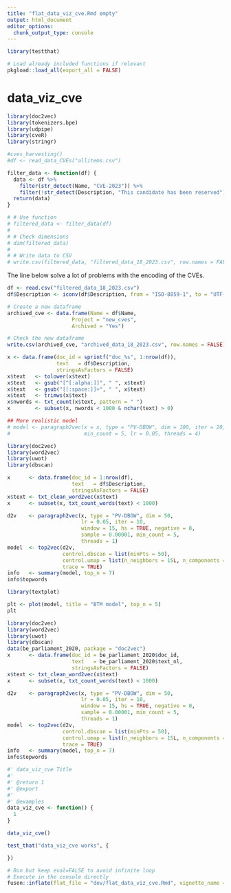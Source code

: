 ```yaml
---
title: "flat_data_viz_cve.Rmd empty"
output: html_document
editor_options: 
  chunk_output_type: console
---
```


```r
library(testthat)
```

```r
# Load already included functions if relevant
pkgload::load_all(export_all = FALSE)
```

# data_viz_cve

```r
library(doc2vec)
library(tokenizers.bpe)
library(udpipe)
library(cveR)
library(stringr)
```


```r
#cves_harvesting()
#df <- read_data_CVEs("allitems.csv")
```

```r
filter_data <- function(df) {
  data <- df %>%
    filter(str_detect(Name, "CVE-2023")) %>%
    filter(!str_detect(Description, "This candidate has been reserved"))
  return(data)
}

```

```r
# # Use function
# filtered_data <- filter_data(df)
# 
# # Check dimensions
# dim(filtered_data)
# 
# # Write data to CSV
# write.csv(filtered_data, "filtered_data_18_2023.csv", row.names = FALSE)
```

The line below solve a lot of problems with the encoding of the CVEs.
```r
df <- read.csv("filtered_data_18_2023.csv")
df$Description <- iconv(df$Description, from = "ISO-8859-1", to = "UTF-8")
```

```r
# Create a new dataframe
archived_cve <- data.frame(Name = df$Name,
                     Project = "new_cves",
                     Archived = "Yes")

# Check the new dataframe
write.csv(archived_cve, "archived_data_18_2023.csv", row.names = FALSE)
```

```r
x <- data.frame(doc_id = sprintf("doc_%s", 1:nrow(df)), 
                text   = df$Description, 
                stringsAsFactors = FALSE)
x$text   <- tolower(x$text)
x$text   <- gsub("[^[:alpha:]]", " ", x$text)
x$text   <- gsub("[[:space:]]+", " ", x$text)
x$text   <- trimws(x$text)
x$nwords <- txt_count(x$text, pattern = " ")
x        <- subset(x, nwords < 1000 & nchar(text) > 0)


```

```r
## More realistic model
# model <- paragraph2vec(x = x, type = "PV-DBOW", dim = 100, iter = 20, 
#                        min_count = 5, lr = 0.05, threads = 4)
```

```r
library(doc2vec)
library(word2vec)
library(uwot)
library(dbscan)
```

```r
x      <- data.frame(doc_id = 1:nrow(df), 
                     text   = df$Description, 
                     stringsAsFactors = FALSE)
x$text <- txt_clean_word2vec(x$text)
x      <- subset(x, txt_count_words(text) < 1000)

d2v    <- paragraph2vec(x, type = "PV-DBOW", dim = 50,
                        lr = 0.05, iter = 10,
                        window = 15, hs = TRUE, negative = 0,
                        sample = 0.00001, min_count = 5,
                        threads = 1)
model  <- top2vec(d2v,
                  control.dbscan = list(minPts = 50),
                  control.umap = list(n_neighbors = 15L, n_components = 3), umap = uwot::tumap,
                  trace = TRUE)
info   <- summary(model, top_n = 7)
info$topwords
```

```r
library(textplot)
```

```r
plt <- plot(model, title = "BTM model", top_n = 5)
plt
```

```r
library(doc2vec)
library(word2vec)
library(uwot)
library(dbscan)
data(be_parliament_2020, package = "doc2vec")
x      <- data.frame(doc_id = be_parliament_2020$doc_id,
                     text   = be_parliament_2020$text_nl,
                     stringsAsFactors = FALSE)
x$text <- txt_clean_word2vec(x$text)
x      <- subset(x, txt_count_words(text) < 1000)

d2v    <- paragraph2vec(x, type = "PV-DBOW", dim = 50, 
                        lr = 0.05, iter = 10,
                        window = 15, hs = TRUE, negative = 0,
                        sample = 0.00001, min_count = 5, 
                        threads = 1)
model  <- top2vec(d2v, 
                  control.dbscan = list(minPts = 50), 
                  control.umap = list(n_neighbors = 15L, n_components = 3), umap = tumap, 
                  trace = TRUE)
info   <- summary(model, top_n = 7)
info$topwords
```



```r
#' data_viz_cve Title
#'
#' @return 1
#' @export
#'
#' @examples
data_viz_cve <- function() {
  1
}
```

```r
data_viz_cve()
```

```r
test_that("data_viz_cve works", {

})
```


```r
# Run but keep eval=FALSE to avoid infinite loop
# Execute in the console directly
fusen::inflate(flat_file = "dev/flat_data_viz_cve.Rmd", vignette_name = "Go further")
```


